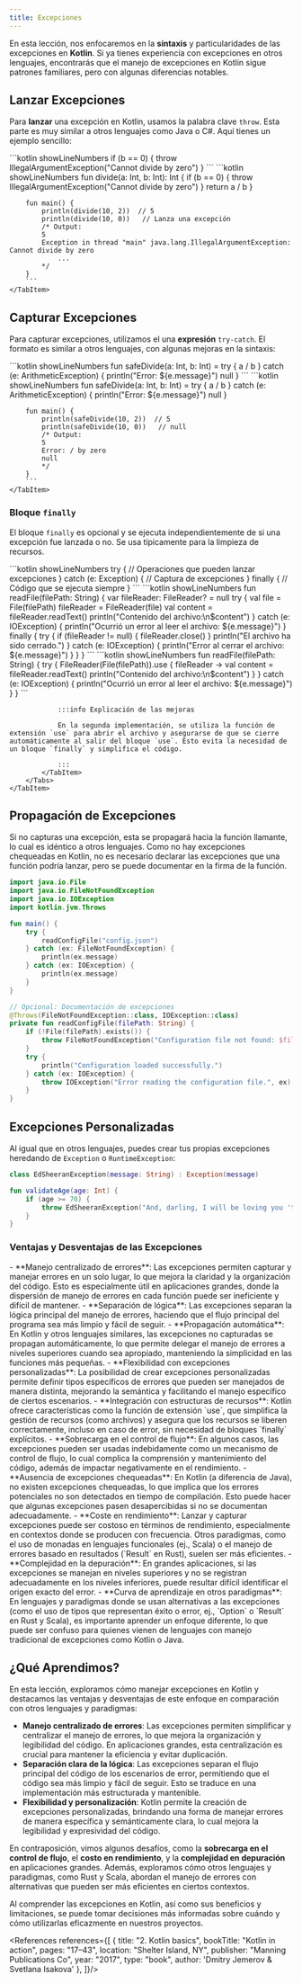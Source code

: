 ```yaml
---
title: Excepciones
---
```


<ReadingTime />

En esta lección, nos enfocaremos en la **sintaxis** y particularidades de las excepciones en **Kotlin**. Si ya tienes experiencia con excepciones en otros lenguajes, encontrarás que el manejo de excepciones en Kotlin sigue patrones familiares, pero con algunas diferencias notables.

## Lanzar Excepciones

Para **lanzar** una excepción en Kotlin, usamos la palabra clave `throw`. Esta parte es muy similar a otros lenguajes como Java o C#. Aquí tienes un ejemplo sencillo:

<Tabs>
    <TabItem label={"Código esencial"} value={"Código esencial"}>
        ```kotlin showLineNumbers
        if (b == 0) {
            throw IllegalArgumentException("Cannot divide by zero")
        }
        ```
    </TabItem>
    <TabItem label={"Código completo"} value={"Código completo"}>
        ```kotlin showLineNumbers
        fun divide(a: Int, b: Int): Int {
            if (b == 0) {
                throw IllegalArgumentException("Cannot divide by zero")
            }
            return a / b
        }

        fun main() {
            println(divide(10, 2))  // 5
            println(divide(10, 0))   // Lanza una excepción
            /* Output:
            5
            Exception in thread "main" java.lang.IllegalArgumentException: Cannot divide by zero
                ...
            */
        }
        ```
    </TabItem>
</Tabs>

## Capturar Excepciones

Para capturar excepciones, utilizamos el una **expresión** `try-catch`. El formato es similar a otros lenguajes, con algunas mejoras en la sintaxis:

<Tabs>
    <TabItem label={"Código esencial"} value={"Código esencial"}>
        ```kotlin showLineNumbers
        fun safeDivide(a: Int, b: Int) = try {
            a / b
        } catch (e: ArithmeticException) {
            println("Error: ${e.message}")
            null
        }
        ```
    </TabItem>
    <TabItem label={"Código completo"} value={"Código completo"}>
        ```kotlin showLineNumbers
        fun safeDivide(a: Int, b: Int) = try {
            a / b
        } catch (e: ArithmeticException) {
            println("Error: ${e.message}")
            null
        }

        fun main() {
            println(safeDivide(10, 2))  // 5
            println(safeDivide(10, 0))   // null
            /* Output:
            5
            Error: / by zero
            null
            */
        }
        ```
    </TabItem>
</Tabs>

### Bloque `finally`

El bloque `finally` es opcional y se ejecuta independientemente de si una excepción fue lanzada o no. Se usa típicamente para la limpieza de recursos.

<Tabs>
    <TabItem label={"Código esencial"} value={"Código esencial"}>
        ```kotlin showLineNumbers
        try {
            // Operaciones que pueden lanzar excepciones
        } catch (e: Exception) {
            // Captura de excepciones
        } finally {
            // Código que se ejecuta siempre
        }
        ```
    </TabItem>
    <TabItem label={"Código completo"} value={"Código completo"}>
        <Tabs>
            <TabItem label={"Implementación"} value={"Implementación"}>
                ```kotlin showLineNumbers
                fun readFile(filePath: String) {
                    var fileReader: FileReader? = null
                    try {
                        val file = File(filePath)
                        fileReader = FileReader(file)
                        val content = fileReader.readText()
                        println("Contenido del archivo:\n$content")
                    } catch (e: IOException) {
                        println("Ocurrió un error al leer el archivo: ${e.message}")
                    } finally {
                        try {
                            if (fileReader != null) {
                                fileReader.close()
                            }
                            println("El archivo ha sido cerrado.")
                        } catch (e: IOException) {
                            println("Error al cerrar el archivo: ${e.message}")
                        }
                    }
                }
                ```
            </TabItem>
            <TabItem label={"Implementación (mejorada)"} value={"Implementación (mejorada)"}>
                ```kotlin showLineNumbers
                fun readFile(filePath: String) {
                    try {
                        FileReader(File(filePath)).use { fileReader ->
                            val content = fileReader.readText()
                            println("Contenido del archivo:\n$content")
                        }
                    } catch (e: IOException) {
                        println("Ocurrió un error al leer el archivo: ${e.message}")
                    }
                }
                ```

                :::info Explicación de las mejoras

                En la segunda implementación, se utiliza la función de extensión `use` para abrir el archivo y asegurarse de que se cierre automáticamente al salir del bloque `use`. Esto evita la necesidad de un bloque `finally` y simplifica el código.

                :::
            </TabItem>
        </Tabs>
    </TabItem>
</Tabs>

## Propagación de Excepciones

Si no capturas una excepción, esta se propagará hacia la función llamante, lo cual es idéntico a otros lenguajes. Como no hay excepciones chequeadas en Kotlin, no es necesario declarar las excepciones que una función podría lanzar, pero se puede documentar en la firma de la función.

```kotlin showLineNumbers
import java.io.File
import java.io.FileNotFoundException
import java.io.IOException
import kotlin.jvm.Throws

fun main() {
    try {
        readConfigFile("config.json")
    } catch (ex: FileNotFoundException) {
        println(ex.message)
    } catch (ex: IOException) {
        println(ex.message)
    }
}

// Opcional: Documentación de excepciones
@Throws(FileNotFoundException::class, IOException::class)
private fun readConfigFile(filePath: String) {
    if (!File(filePath).exists()) {
        throw FileNotFoundException("Configuration file not found: $filePath")
    }
    try {
        println("Configuration loaded successfully.")
    } catch (ex: IOException) {
        throw IOException("Error reading the configuration file.", ex)
    }
}
```

## Excepciones Personalizadas

Al igual que en otros lenguajes, puedes crear tus propias excepciones heredando de `Exception` o `RuntimeException`:

```kotlin showLineNumbers
class EdSheeranException(message: String) : Exception(message)

fun validateAge(age: Int) {
    if (age >= 70) {
        throw EdSheeranException("And, darling, I will be loving you 'til we're 70")
    }
}
```

### Ventajas y Desventajas de las Excepciones

<ProCons>
    <Pros>
        - **Manejo centralizado de errores**: Las excepciones permiten capturar y manejar errores en un solo lugar, lo que mejora la claridad y la organización del código. Esto es especialmente útil en aplicaciones grandes, donde la dispersión de manejo de errores en cada función puede ser ineficiente y difícil de mantener.
        - **Separación de lógica**: Las excepciones separan la lógica principal del manejo de errores, haciendo que el flujo principal del programa sea más limpio y fácil de seguir.
        - **Propagación automática**: En Kotlin y otros lenguajes similares, las excepciones no capturadas se propagan automáticamente, lo que permite delegar el manejo de errores a niveles superiores cuando sea apropiado, manteniendo la simplicidad en las funciones más pequeñas.
        - **Flexibilidad con excepciones personalizadas**: La posibilidad de crear excepciones personalizadas permite definir tipos específicos de errores que pueden ser manejados de manera distinta, mejorando la semántica y facilitando el manejo específico de ciertos escenarios.
        - **Integración con estructuras de recursos**: Kotlin ofrece características como la función de extensión `use`, que simplifica la gestión de recursos (como archivos) y asegura que los recursos se liberen correctamente, incluso en caso de error, sin necesidad de bloques `finally` explícitos.
    </Pros>
    <Cons>
        - **Sobrecarga en el control de flujo**: En algunos casos, las excepciones pueden ser usadas indebidamente como un mecanismo de control de flujo, lo cual complica la comprensión y mantenimiento del código, además de impactar negativamente en el rendimiento.
        - **Ausencia de excepciones chequeadas**: En Kotlin (a diferencia de Java), no existen excepciones chequeadas, lo que implica que los errores potenciales no son detectados en tiempo de compilación. Esto puede hacer que algunas excepciones pasen desapercibidas si no se documentan adecuadamente.
        - **Coste en rendimiento**: Lanzar y capturar excepciones puede ser costoso en términos de rendimiento, especialmente en contextos donde se producen con frecuencia. Otros paradigmas, como el uso de monadas en lenguajes funcionales (ej., Scala) o el manejo de errores basado en resultados (`Result` en Rust), suelen ser más eficientes.
        - **Complejidad en la depuración**: En grandes aplicaciones, si las excepciones se manejan en niveles superiores y no se registran adecuadamente en los niveles inferiores, puede resultar difícil identificar el origen exacto del error.
        - **Curva de aprendizaje en otros paradigmas**: En lenguajes y paradigmas donde se usan alternativas a las excepciones (como el uso de tipos que representan éxito o error, ej., `Option` o `Result` en Rust y Scala), es importante aprender un enfoque diferente, lo que puede ser confuso para quienes vienen de lenguajes con manejo tradicional de excepciones como Kotlin o Java.
    </Cons>
</ProCons>

## ¿Qué Aprendimos?

En esta lección, exploramos cómo manejar excepciones en Kotlin y destacamos las ventajas y desventajas de este enfoque en comparación con otros lenguajes y paradigmas:

- **Manejo centralizado de errores**: Las excepciones permiten simplificar y centralizar el manejo de errores, lo que mejora la organización y legibilidad del código. En aplicaciones grandes, esta centralización es crucial para mantener la eficiencia y evitar duplicación.
- **Separación clara de la lógica**: Las excepciones separan el flujo principal del código de los escenarios de error, permitiendo que el código sea más limpio y fácil de seguir. Esto se traduce en una implementación más estructurada y mantenible.
- **Flexibilidad y personalización**: Kotlin permite la creación de excepciones personalizadas, brindando una forma de manejar errores de manera específica y semánticamente clara, lo cual mejora la legibilidad y expresividad del código.

En contraposición, vimos algunos desafíos, como la **sobrecarga en el control de flujo**, el **costo en rendimiento**, y la **complejidad en depuración** en aplicaciones grandes. Además, exploramos cómo otros lenguajes y paradigmas, como Rust y Scala, abordan el manejo de errores con alternativas que pueden ser más eficientes en ciertos contextos.

Al comprender las excepciones en Kotlin, así como sus beneficios y limitaciones, se puede tomar decisiones más informadas sobre cuándo y cómo utilizarlas eficazmente en nuestros proyectos.

<div className="language-card-container">
    <LanguageCard
        logoSrc="https://upload.wikimedia.org/wikipedia/commons/thumb/b/bd/Logo_C_sharp.svg/1200px-Logo_C_sharp.svg.png"
        language="C#"
        link="/docs/intro/exceptions/csharp"
    />
    <LanguageCard
        logoSrc="https://www.svgrepo.com/show/184143/java.svg"
        language="Java"
        link="/docs/intro/exceptions/java"
    />
    <JavaScriptCard link="/docs/intro/exceptions/js" />
    <LanguageCard
        logoSrc="https://upload.wikimedia.org/wikipedia/commons/thumb/c/c3/Python-logo-notext.svg/800px-Python-logo-notext.svg.png"
        language="Python"
        link="/docs/intro/exceptions/python"
    />
    <LanguageCard
        logoSrc="https://www.svgrepo.com/show/354313/scala.svg"
        language="Scala"
        link="/docs/intro/exceptions/scala"
    />
</div>

<References references={[
    {
        title: "2. Kotlin basics",
        bookTitle: "Kotlin in action",
        pages: "17–43",
        location: "Shelter Island, NY",
        publisher: "Manning Publications Co",
        year: "2017",
        type: "book",
        author: 'Dmitry Jemerov & Svetlana Isakova'
    },
]}/>
